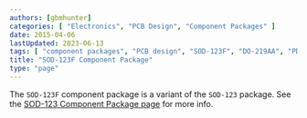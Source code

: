 ```yaml
---
authors: [gbmhunter]
categories: [ "Electronics", "PCB Design", "Component Packages" ]
date: 2015-04-06
lastUpdated: 2023-06-13
tags: [ "component packages", "PCB design", "SOD-123F", "DO-219AA", "PDMU", "M1F" ]
title: "SOD-123F Component Package"
type: "page"
---
```



The `SOD-123F` component package is a variant of the `SOD-123` package. See the [SOD-123 Component Package page](/pcb-design/component-packages/sod-123-component-package/) for more info.
